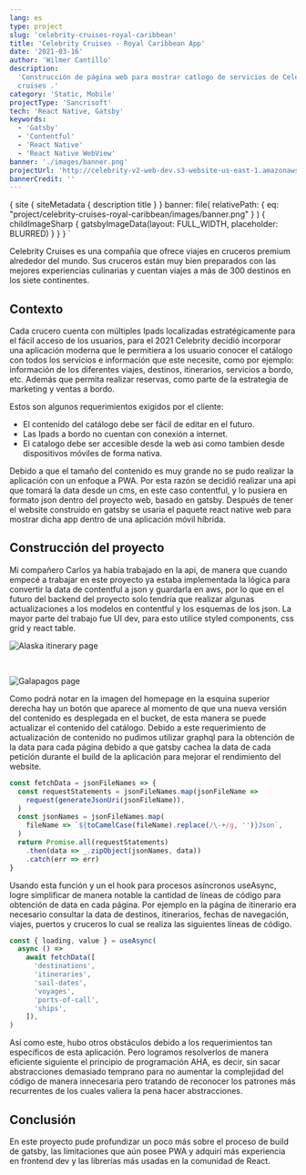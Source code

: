 ```yaml
---
lang: es
type: project
slug: 'celebrity-cruises-royal-caribbean'
title: 'Celebrity Cruises - Royal Caribbean App'
date: '2021-03-16'
author: 'Wilmer Cantillo'
description:
  'Construcción de página web para mostrar catlogo de servicios de Celebrity
  cruises .'
category: 'Static, Mobile'
projectType: 'Sancrisoft'
tech: 'React Native, Gatsby'
keywords:
  - 'Gatsby'
  - 'Contentful'
  - 'React Native'
  - 'React Native WebView'
banner: './images/banner.png'
projectUrl: 'http://celebrity-v2-web-dev.s3-website-us-east-1.amazonaws.com/'
bannerCredit: ''
---
```


  {
    site {
      siteMetadata {
        description
        title
      }
    }
    banner: file(
      relativePath: {
        eq: "project/celebrity-cruises-royal-caribbean/images/banner.png"
      }
    ) {
      childImageSharp {
        gatsbyImageData(layout: FULL_WIDTH, placeholder: BLURRED)
      }
    }
  }
`

Celebrity Cruises es una compañía que ofrece viajes en cruceros premium
alrededor del mundo. Sus cruceros están muy bien preparados con las mejores
experiencias culinarias y cuentan viajes a más de 300 destinos en los siete
continentes.

## Contexto

Cada crucero cuenta con múltiples Ipads localizadas estratégicamente para el
fácil acceso de los usuarios, para el 2021 Celebrity decidió incorporar una
aplicación moderna que le permitiera a los usuario conocer el catálogo con todos
los servicios e información que este necesite, como por ejemplo: información de
los diferentes viajes, destinos, itinerarios, servicios a bordo, etc. Además que
permita realizar reservas, como parte de la estrategia de marketing y ventas a
bordo.

Estos son algunos requerimientos exigidos por el cliente:

- El contenido del catálogo debe ser fácil de editar en el futuro.
- Las Ipads a bordo no cuentan con conexión a internet.
- El catalogo debe ser accesible desde la web asi como tambien desde
  dispositivos móviles de forma nativa.

Debido a que el tamaño del contenido es muy grande no se pudo realizar la
aplicación con un enfoque a PWA. Por esta razón se decidió realizar una api que
tomará la data desde un cms, en este caso contentful, y lo pusiera en formato
json dentro del proyecto web, basado en gatsby. Después de tener el website
construido en gatsby se usaria el paquete react native web para mostrar dicha
app dentro de una aplicación móvil híbrida.

## Construcción del proyecto

Mi compañero <Link href="https://github.com/carlosjgonza" target="_blank">
Carlos </Link> ya había trabajado en la api, de manera que cuando empecé a
trabajar en este proyecto ya estaba implementada la lógica para convertir la
data de contentful a json y guardarla en aws, por lo que en el futuro del backend
del proyecto solo tendría que realizar algunas actualizaciones a los modelos en
contentful y los esquemas de los json. La mayor parte del trabajo fue UI dev,
para esto utilice styled components, css grid y react table.

![Alaska itinerary page](./images/alaska.png)

<br/>

![Galapagos page](./images/galapagos.png)

Como podrá notar en la imagen del homepage en la esquina superior derecha hay un
botón que aparece al momento de que una nueva versión del contenido es
desplegada en el bucket, de esta manera se puede actualizar el contenido del
catálogo. Debido a este requerimiento de actualización de contenido no pudimos
utilizar graphql para la obtención de la data para cada página debido a que
gatsby cachea la data de cada petición durante el build de la aplicación para
mejorar el rendimiento del website.

```jsx
const fetchData = jsonFileNames => {
  const requestStatements = jsonFileNames.map(jsonFileName =>
    request(generateJsonUri(jsonFileName)),
  )
  const jsonNames = jsonFileNames.map(
    fileName => `${toCamelCase(fileName).replace(/\-+/g, '')}Json`,
  )
  return Promise.all(requestStatements)
    .then(data => _.zipObject(jsonNames, data))
    .catch(err => err)
}
```

Usando esta función y un el hook para procesos asíncronos useAsync, logre
simplificar de manera notable la cantidad de líneas de código para obtención de
data en cada página. Por ejemplo en la página de itinerario era necesario
consultar la data de destinos, itinerarios, fechas de navegación, viajes,
puertos y cruceros lo cual se realiza las siguientes líneas de código.

```jsx
const { loading, value } = useAsync(
  async () =>
    await fetchData([
      'destinations',
      'itineraries',
      'sail-dates',
      'voyages',
      'ports-of-call',
      'ships',
    ]),
)
```

Así como este, hubo otros obstáculos debido a los requerimientos tan específicos
de esta aplicación. Pero logramos resolverlos de manera eficiente siguiente el
principio de <Link href="https://kentcdodds.com/blog/aha-programming" target="_blank">programación AHA</Link>, es
decir, sin sacar abstracciones demasiado temprano para no aumentar la complejidad 
del código de manera innecesaria pero tratando de reconocer los patrones más 
recurrentes de los cuales valiera la pena hacer abstracciones.


## Conclusión

En este proyecto pude profundizar un poco más sobre el proceso de build de
gatsby, las limitaciones que aún posee PWA y adquirí más experiencia en frontend
dev y las librerías más usadas en la comunidad de React.
